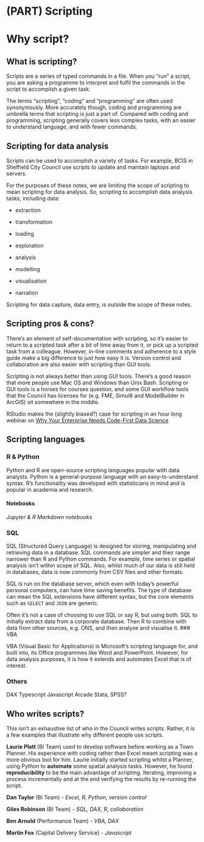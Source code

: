 # (PART) Scripting {.unnumbered}

# Why script?

## What is scripting? 

Scripts are a series of typed commands in a file. When you "run" a script, you are asking a programme to interpret and fulfil the commands in the script to accomplish a given task. 

The terms "scripting", "coding" and "programming" are often used synonymously. More accurately though, coding and programming are umbrella terms that scripting is just a part of. Compared with coding and programming, scripting generally covers less complex tasks, with an easier to understand language, and with fewer commands.

## Scripting for data analysis 

Scripts can be used to accomplish a variety of tasks. For example, BCIS in Sheffield City Council use scripts to update and maintain laptops and servers.  

For the purposes of these notes, we are limiting the scope of scripting to mean scripting for data analysis. So, scripting to accomplish data analysis tasks, including data:  

* extraction  

* transformation  

* loading  

* exploration  

* analysis  

* modelling 

* visualisation  

* narration  

Scripting for data capture, data entry, is outside the scope of these notes.

## Scripting pros & cons? 

There's an element of self-documentation with scripting, so it's easier to return to a scripted task after a bit of time away from it, or pick up a scripted task from a colleague. However, in-line comments and adherence to a style guide make a big difference to just how easy it is. Version control and collaboration are also easier with scripting than GUI tools.

Scripting is not always better than using GUI tools. There's a good reason that more people use Mac OS and Windows than Unix Bash. Scripting or GUI tools is a horses for courses question, and some GUI workflow tools that the Council has licenses for (e.g. FME, Simul8 and ModelBuilder in ArcGIS) sit somewhere in the middle.

RStudio makes the (slightly biased?) case for scripting in an hour long webinar on [Why Your Enterprise Needs Code-First Data Science](https://www.rstudio.com/resources/why-your-enterprise-needs-code-first-data-science/)

## Scripting languages  

### R & Python  

Python and R are open-source scripting languages popular with data analysts. Python is a general-purpose language with an easy-to-understand syntax. R's functionality was developed with statisticians in mind and is popular in academia and research.

#### Notebooks  

*Jupyter & R Markdown notebooks*

### SQL

SQL (Structured Query Language) is designed for storing, manipulating and retrieving data in a database. SQL commands are simpler and their range narrower than R and Python commands. For example, time series or spatial analysis isn't within scope of SQL. Also, whilst much of our data is still held in databases, data is now commonly from CSV files and other formats. 

SQL is run on the database server, which even with today's powerful personal computers, can have time saving benefits. The type of database can mean the SQL extensions have different syntax, but the core elements such as `SELECT` and `JOIN` are generic.     

Often it's not a case of choosing to use SQL or say R, but using both. SQL to initially extract data from a corporate database. Then R to combine with data from other sources, e.g. ONS, and then analyse and visualise it. 
### VBA

VBA (Visual Basic for Applications) is Microsoft's scripting language for, and built into, its Office programmes like Word and PowerPoint. However, for data analysis purposes, it is how it extends and automates Excel that is of interest.     

### Others 


DAX
Typescript
Javascript
Arcade
Stata, SPSS?

## Who writes scripts?  

This isn't an exhaustive list of who in the Council writes scripts. Rather, it is a few examples that illustrate why different people use scripts.  

**Laurie Platt** (BI Team) used to develop software before working as a Town Planner. His experience with coding rather than Excel meant scripting was a more obvious tool for him. Laurie initially started scripting whilst a Planner, using Python to **automate** some spatial analysis tasks. However, he found **reproducibility** to be the main advantage of scripting. Iterating, improving a process incrementally and at the end verifying the results by re-running the script.

**Dan Taylor** (BI Team) - *Excel, R, Python, version control*

**Giles Robinson** (BI Team) - *SQL, DAX, R, collaboration*  

**Ben Arnold** (Performance Team) - *VBA, DAX*  

**Martin Fox** (Capital Delivery Service) - *Javascript* 

